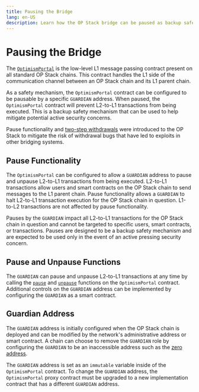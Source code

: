 ```yaml
---
title: Pausing the Bridge
lang: en-US
description: Learn how the OP Stack bridge can be paused as backup safety mechanism.
---
```


# Pausing the Bridge

The [`OptimismPortal`](https://github.com/ethereum-optimism/optimism/blob/v1.1.4/packages/contracts-bedrock/src/L1/OptimismPortal.sol) is the low-level L1 message passing contract present on all standard OP Stack chains.
This contract handles the L1 side of the communication channel between an OP Stack chain and its L1 parent chain.

As a safety mechanism, the `OptimismPortal` contract can be configured to be pausable by a specific `GUARDIAN` address.
When paused, the `OptimismPortal` contract will prevent L2-to-L1 transactions from being executed.
This is a backup safety mechanism that can be used to help mitigate potential active security concerns.

Pause functionality and [two-step withdrawals](https://web.archive.org/web/20230608050641/https://blog.oplabs.co/two-step-withdrawals/) were introduced to the OP Stack to mitigate the risk of withdrawal bugs that have led to exploits in other bridging systems.

## Pause Functionality

The `OptimismPortal` can be configured to allow a `GUARDIAN` address to pause and unpause L2-to-L1 transactions from being executed.
L2-to-L1 transactions allow users and smart contracts on the OP Stack chain to send messages to the L1 parent chain.
Pause functionality allows a `GUARDIAN` to halt L2-to-L1 transaction execution for the OP Stack chain in question.
L1-to-L2 transactions are not affected by pause functionality.

Pauses by the `GUARDIAN` impact all L2-to-L1 transactions for the OP Stack chain in question and cannot be targeted to specific users, smart contracts, or transactions.
Pauses are designed to be a backup safety mechanism and are expected to be used only in the event of an active pressing security concern.

## Pause and Unpause Functions

The `GUARDIAN` can pause and unpause L2-to-L1 transactions at any time by calling the [`pause`](https://github.com/ethereum-optimism/optimism/blob/v1.1.4/packages/contracts-bedrock/src/L1/OptimismPortal.sol#L151-L156) and [`unpause`](https://github.com/ethereum-optimism/optimism/blob/v1.1.4/packages/contracts-bedrock/src/L1/OptimismPortal.sol#L158-L163) functions on the `OptimismPortal` contract.
Additional controls on the `GUARDIAN` address can be implemented by configuring the `GUARDIAN` as a smart contract.

## Guardian Address

The `GUARDIAN` address is initially configured when the OP Stack chain is deployed and can be modified by the network's administrative address or smart contract.
A chain can choose to remove the `GUARDIAN` role by configuring the `GUARDIAN` to be an inaccessible address such as the [zero address](https://etherscan.io/address/0x0000000000000000000000000000000000000000).

The `GUARDIAN` address is set as an `immutable` variable inside of the `OptimismPortal` contract.
To change the `GUARDIAN` address, the `OptimismPortal` proxy contract must be upgraded to a new implementation contract that has a different `GUARDIAN` address. 
